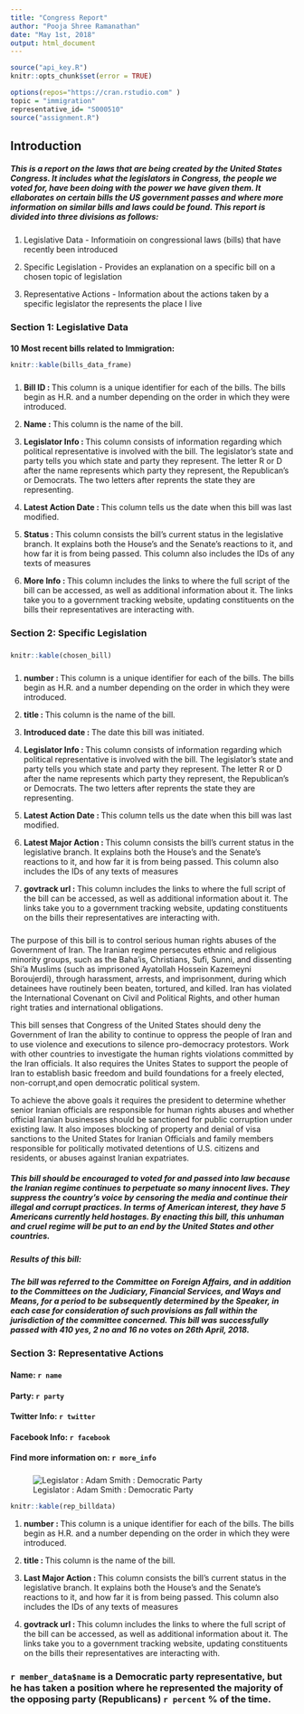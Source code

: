 ```yaml
---
title: "Congress Report"
author: "Pooja Shree Ramanathan"
date: "May 1st, 2018"
output: html_document
---
```

```r
source("api_key.R")
knitr::opts_chunk$set(error = TRUE)
```

```r
options(repos="https://cran.rstudio.com" )
topic = "immigration"
representative_id= "S000510"
source("assignment.R")
```

## Introduction ##

##### This is a report on the laws that are being created by the *United States Congress*. It includes what the legislators in Congress, the people we voted for, have been doing with the power we have given them. It ellaborates on certain bills the *US government* passes and where more information on similar bills and laws could be found. This report is divided into three divisions as follows: 

### \newline \newline

<p>1. Legislative Data - Informatioin on congressional laws (bills) that have recently been introduced 

2. Specific Legislation - Provides an explanation on a specific bill on a chosen topic of legislation 

3. Representative Actions - Information about the actions taken by a specific legislator the represents the place I live </p>

#### \newline \newline

### Section 1: Legislative Data 

#### \newline \newline

__10 Most recent bills related to Immigration:__

```r
knitr::kable(bills_data_frame)
```

### \newline \newline

### \newline \newline

1. **Bill ID : ** This column is a unique identifier for each of the bills. The bills begin as H.R. and a number depending on the order in which they were introduced.

2. **Name : ** This column is the name of the bill.

3. **Legislator Info : ** This column consists of information regarding which political representative is involved with the bill. The legislator’s state and party tells you which state and party they represent. The letter R or D after the name represents which party they represent, the Republican’s or Democrats. The two letters after reprents the state they are representing.

4. **Latest Action Date : ** This column tells us the date when this bill was last modified.

5. **Status : ** This column consists the bill’s current status in the legislative branch. It explains both the House’s and the Senate’s reactions to it, and how far it is from being passed. This column also includes the IDs of any texts of measures

6. **More Info : ** This column includes the links to where the full script of the bill can be accessed, as well as additional information about it. The links take you to a government tracking website, updating constituents on the bills their representatives are interacting with.

#### \newline \newline \newline 

### Section 2: Specific Legislation

### \newline \newline \newline

```r
knitr::kable(chosen_bill)
```

### \newline \newline

1. **number : ** This column is a unique identifier for each of the bills. The bills begin as H.R. and a number depending on the order in which they were introduced.

2. **title : ** This column is the name of the bill.

3. **Introduced date : ** The date this bill was initiated.

4. **Legislator Info : ** This column consists of information regarding which political representative is involved with the bill. The legislator’s state and party tells you which state and party they represent. The letter R or D after the name represents which party they represent, the Republican’s or Democrats. The two letters after reprents the state they are representing.

5. **Latest Action Date : ** This column tells us the date when this bill was last modified.

6. **Latest Major Action : ** This column consists the bill’s current status in the legislative branch. It explains both the House’s and the Senate’s reactions to it, and how far it is from being passed. This column also includes the IDs of any texts of measures

7. **govtrack url : ** This column includes the links to where the full script of the bill can be accessed, as well as additional information about it. The links take you to a government tracking website, updating constituents on the bills their representatives are interacting with.

### \newline \newline \newline

The purpose of this bill is to control serious human rights abuses of the Government of Iran. The Iranian regime persecutes ethnic and religious minority groups, such as the Baha’is, Christians, Sufi, Sunni, and dissenting Shi’a Muslims (such as imprisoned Ayatollah Hossein Kazemeyni Boroujerdi), through harassment, arrests, and imprisonment, during which detainees have routinely been beaten, tortured, and killed. Iran has violated the  International Covenant on Civil and Political Rights, and other human right traties and international obligations.

This bill senses that Congress of the United States should deny the Government of Iran the ability to continue to oppress the people of Iran and to use violence and executions to silence pro-democracy protestors. Work with other countries to investigate the human rights violations committed by the Iran officials. It also requires the Unites States to support the people of Iran to establish basic freedom and build foundations for a freely elected, non-corrupt,and open democratic political system.

To achieve the above goals it requires the president to determine whether senior Iranian officials are responsible for human rights abuses and whether official Iranian businesses should be sanctioned for public corruption under existing law. It also imposes blocking of property and denial of visa sanctions to the United States for Iranian Officials and family members responsible for politically motivated detentions of U.S. citizens and residents, or abuses against Iranian expatriates.

##### This bill should be encouraged to voted for and passed into law because the Iranian regime continues to perpetuate so many innocent lives. They suppress the country's voice by censoring the media and continue their illegal and corrupt practices. In terms of American interest, they have 5 Americans currently held hostages. By enacting this bill, this unhuman and cruel regime will be put to an end by the United States and other countries.

##### Results of this bill:
##### The bill was referred to the Committee on Foreign Affairs, and in addition to the Committees on the Judiciary, Financial Services, and Ways and Means, for a period to be subsequently determined by the Speaker, in each case for consideration of such provisions as fall within the jurisdiction of the committee concerned. This bill was successfully passed with 410 yes, 2 no and 16 no votes on 26th April, 2018.

### Section 3: Representative Actions

\newline \newline

<p style="text-align: center;">
####  Name: ```r name```

####  Party: ```r party```

####  Twitter Info: ```r twitter``` 

####  Facebook Info: ```r facebook```

####  Find more information on:  ```r more_info```
</p>

### \newline \newline

![Legislator : Adam Smith : Democratic Party](845_lg.jpg)

```r
knitr::kable(rep_billdata)
```

1. **number : ** This column is a unique identifier for each of the bills. The bills begin as H.R. and a number depending on the order in which they were introduced.

2. **title : ** This column is the name of the bill.

3. **Last Major Action : ** This column consists the bill’s current status in the legislative branch. It explains both the House’s and the Senate’s reactions to it, and how far it is from being passed. This column also includes the IDs of any texts of measures

4. **govtrack url : ** This column includes the links to where the full script of the bill can be accessed, as well as additional information about it. The links take you to a government tracking website, updating constituents on the bills their representatives are interacting with.

### \newline \newline

### ```r member_data$name``` is a Democratic party representative, but he has taken a position where he represented the majority of the opposing party (Republicans) ```r percent``` % of the time.
